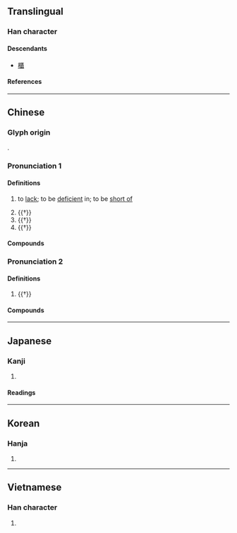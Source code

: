 {{also|匮}}
{{character info}}
==Translingual==

===Han character===
{{Han char|rn=22|rad=匚|as=12|sn=14|four=71718|canj=SLMC|ids=⿷匚貴}}

====Descendants====
* [[櫃]]

====References====
{{Han ref|kx=0154.200|dkj=02651|dj=0346.240|hdz=10089.140|uh=5331}}

----

==Chinese==
{{zh-forms|s=匮|alt=櫃,㙺/𰊛,樻/𭫀,鐀/𬭢,鑎/⿰钅匮,𨙑,𰅩,⿰木匮-nonstandard simplified}}

===Glyph origin===
{{Han etym}}
{{Han compound|匚|貴|c1=s|c2=p|t1=cabinet|t2=valuables|ls=psc}}.

===Pronunciation 1===
{{zh-pron
|m=kuì
|c=gwai6
|mn=ml:khùi/qz,tw,xm:kūi
|mc=y
|oc=y
|cat=a,n
}}

====Definitions====
{{zh-hanzi}}

# {{lb|zh|literary}} to [[lack]]; to be [[deficient]] in; to be [[short of]]
# {{†}} {{zh-alt-form|簣|[[basket]] for [[carry]]ing [[earth]]}}
# {{†}} {{zh-alt-form|潰|to [[collapse]]; to be [[routed]]}}
# {{†}} {{zh-alt-form|饋|to [[gift]]}}

====Compounds====
{{zh-der|不匱|不虞匱乏|匱乏|匱盟|匱缺|民窮財匱|永錫不匱|空匱|窮匱|財匱力絀}}

===Pronunciation 2===
{{zh-pron
|m=guì
|c=gwai6
|mc=y
|oc=y
|cat=a,n
}}

====Definitions====
{{zh-hanzi}}

# {{†}} {{zh-original|櫃|[[cabinet]]; [[cupboard]]; [[reservoir]]}}

====Compounds====
{{zh-der|發匱|石室金匱|金匱石室|金匱}}

----

==Japanese==

===Kanji===
{{ja-kanji|grade=|rs=匚12}}

# {{rfdef|ja|sort=匚12}}

====Readings====
{{ja-readings
|on=き, ぎ
|kun=ひつ
}}

----

==Korean==

===Hanja===
{{ko-hanja|궤}}

# {{rfdef|ko|sort=匚12}}

----

==Vietnamese==

===Han character===
{{vi-readings|rs=匚12|reading=quĩ}}

# {{rfdef|vi|sort=匚12}}